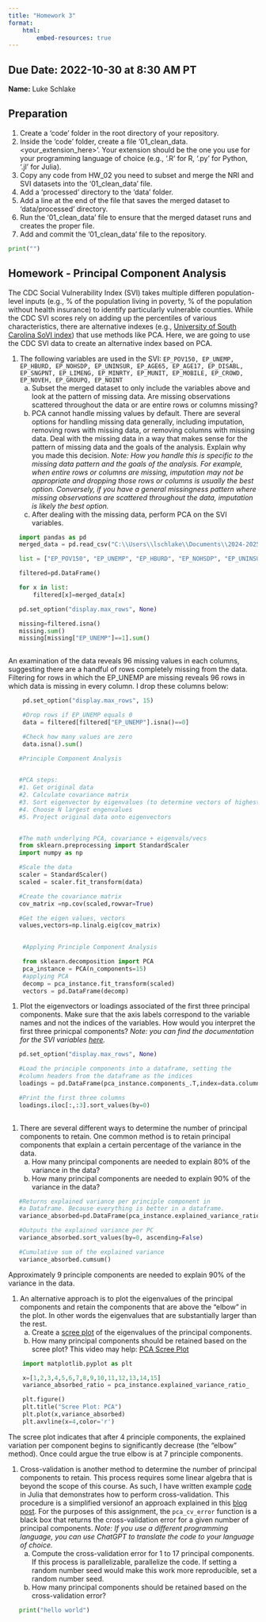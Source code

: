 ```yaml
---
title: "Homework 3"
format: 
    html:
        embed-resources: true
---
```



__Due Date:__ 2022-10-30 at 8:30 AM PT
---


__Name:__ Luke Schlake


## Preparation

1. Create a 'code' folder in the root directory of your repository.
1. Inside the 'code' folder, create a file '01_clean_data.\<your_extension_here\>'.
Your extension should be the one you use for your programming language of choice (e.g., '.R' for R, '.py' for Python, '.jl' for Julia).
1. Copy any code from HW_02 you need to subset and merge the NRI and SVI datasets into the '01_clean_data' file.
1. Add a 'processed' directory to the 'data' folder.
1. Add a line at the end of the file that saves the merged dataset to 'data/processed' directory.
1. Run the '01_clean_data' file to ensure that the merged dataset runs and creates the proper file.
1. Add and commit the '01_clean_data' file to the repository.

```python

print("")
```

## Homework - Principal Component Analysis

The CDC Social Vulnerability Index (SVI) takes multiple differen population-level inputs (e.g., % of the population living in poverty, % of the population without health insurance) to identify particularly vulnerable counties.
While the CDC SVI scores rely on adding up the percentiles of various characteristics, there are alternative indexes (e.g., [University of South Carolina SoVI index](https://sc.edu/study/colleges_schools/artsandsciences/centers_and_institutes/hvri/data_and_resources/sovi/index.php)) that use methods like PCA.
Here, we are going to use the CDC SVI data to create an alternative index based on PCA.

1. The following variables are used in the SVI:
`EP_POV150, EP_UNEMP, EP_HBURD, EP_NOHSDP, EP_UNINSUR, EP_AGE65, EP_AGE17, EP_DISABL, EP_SNGPNT, EP_LIMENG, EP_MINRTY, EP_MUNIT, EP_MOBILE, EP_CROWD, EP_NOVEH, EP_GROUPQ, EP_NOINT`
    a. Subset the merged dataset to only include the variables above and look at the pattern of missing data.
    Are missing observations scattered throughout the data or are entire rows or columns missing?
    b. PCA cannot handle missing values by default.
    There are several options for handling missing data generally, including imputation, removing rows with missing data, or removing columns with missing data.
    Deal with the missing data in a way that makes sense for the pattern of missing data and the goals of the analysis. Explain why you made this decision.
    _Note: How you handle this is specific to the missing data pattern and the goals of the analysis.
    For example, when entire rows or columns are missing, imputation may not be appropriate and dropping those rows or columns is usually the best option.
    Conversely, if you have a general missingness pattern where missing observations are scattered throughout the data, imputation is likely the best option._
    a. After dealing with the missing data, perform PCA on the SVI variables.

 ```python
    import pandas as pd
    merged_data = pd.read_csv("C:\\Users\\lschlake\\Documents\\2024-2025Courses\\PRGS-Intro-to-ML-2024-1\\data\\processed\\merged_data.csv")

    list = ["EP_POV150", "EP_UNEMP", "EP_HBURD", "EP_NOHSDP", "EP_UNINSUR", "EP_AGE65", "EP_AGE17", "EP_DISABL", "EP_SNGPNT", "EP_LIMENG", "EP_MINRTY", "EP_MUNIT", "EP_MOBILE", "EP_CROWD", "EP_NOVEH", "EP_GROUPQ", "EP_NOINT"]

    filtered=pd.DataFrame()

    for x in list:
        filtered[x]=merged_data[x]

    pd.set_option("display.max_rows", None)

    missing=filtered.isna()
    missing.sum()
    missing[missing["EP_UNEMP"]==1].sum()
   
```
An examination of the data reveals 96 missing values in each columns, suggesting there are a handful of rows completely missing from the data. Filtering for rows in which the EP_UNEMP are missing reveals 96 rows in which data is missing in every column. I drop these columns below: 

```python
    pd.set_option("display.max_rows", 15)

    #Drop rows if EP_UNEMP equals 0
    data = filtered[filtered["EP_UNEMP"].isna()==0]

    #Check how many values are zero
    data.isna().sum()

```


 ```python
    #Principle Component Analysis 

    
    #PCA steps: 
    #1. Get original data
    #2. Calculate covariance matrix
    #3. Sort eigenvector by eigenvalues (to determine vectors of highest explanatory power)
    #4. Choose N largest engenvalues
    #5. Project original data onto eigenvectors


    #The math underlying PCA, covariance + eigenvals/vecs
    from sklearn.preprocessing import StandardScaler
    import numpy as np

    #Scale the data
    scaler = StandardScaler()
    scaled = scaler.fit_transform(data)

    #Create the covariance matrix
    cov_matrix =np.cov(scaled,rowvar=True)

    #Get the eigen values, vectors
    values,vectors=np.linalg.eig(cov_matrix)
   

```

```python
    #Applying Principle Component Analysis 

    from sklearn.decomposition import PCA 
    pca_instance = PCA(n_components=15)
    #applying PCA 
    decomp = pca_instance.fit_transform(scaled)
    vectors = pd.DataFrame(decomp)
```


1. Plot the eigenvectors or loadings associated of the first three principal components.
Make sure that the axis labels correspond to the variable names and not the indices of the variables.
How would you interpret the first three prinicpal components?
_Note: you can find the documentation for the SVI variables [here](https://www.atsdr.cdc.gov/placeandhealth/svi/documentation/SVI_documentation_2022.html)._

 ```python
    
    pd.set_option("display.max_rows", None)

    #Load the principle components into a dataframe, setting the 
    #column headers from the dataframe as the indices 
    loadings = pd.DataFrame(pca_instance.components_.T,index=data.columns)

    #Print the first three columns
    loadings.iloc[:,:3].sort_values(by=0)
    
```





1. There are several different ways to determine the number of principal components to retain.
One common method is to retain principal components that explain a certain percentage of the variance in the data.
    a. How many principal components are needed to explain 80% of the variance in the data?
    a. How many principal components are needed to explain 90% of the variance in the data?

 ```python
 
    #Returns explained variance per principle component in  
    #a Dataframe. Because everything is better in a dataframe. 
    variance_absorbed=pd.DataFrame(pca_instance.explained_variance_ratio_)

    #Outputs the explained variance per PC
    variance_absorbed.sort_values(by=0, ascending=False)

    #Cumulative sum of the explained variance 
    variance_absorbed.cumsum()

```
Approximately 9 principle components are needed to explain 90% of the variance in the data. 

1. An alternative approach is to plot the eigenvalues of the principal components and retain the components that are above the "elbow" in the plot. In other words the eigenvalues that are substantially larger than the rest.
    a. Create a [scree plot](https://en.wikipedia.org/wiki/Scree_plot) of the eigenvalues of the principal components.
    a. How many principal components should be retained based on the scree plot? This video may help: [PCA Scree Plot](https://youtu.be/vFUvNICWVz4?si=6NbyRcLRGT8L1HzI)

```python
    import matplotlib.pyplot as plt

    x=[1,2,3,4,5,6,7,8,9,10,11,12,13,14,15]
    variance_absorbed_ratio = pca_instance.explained_variance_ratio_

    plt.figure()
    plt.title("Scree Plot: PCA")
    plt.plot(x,variance_absorbed)
    plt.axvline(x=4,color='r')

```
The scree plot indicates that after 4 principle components, the explained variation per component begins to significantly decrease (the "elbow" method). Once could argue the true elbow is at 7 principle components. 


1. Cross-validation is another method to determine the number of principal components to retain.
This process requires some linear algebra that is beyond the scope of this course.
As such, I have written example [code](https://github.com/gabehassler/PRGS-Intro-to-ML-2024/blob/main/examples/pca_cross_validation.jl) in Julia that demonstrates how to perform cross-validation.
This procedure is a simplified versionof an approach explained in this [blog post](https://alexhwilliams.info/itsneuronalblog/2018/02/26/crossval/).
For the purposes of this assignment, the `pca_cv_error` function is a black box that returns the cross-validation error for a given number of principal components.
_Note: If you use a different programming language, you can use ChatGPT to translate the code to your language of choice._
    a. Compute the cross-validation error for 1 to 17 principal components. If this process is parallelizable, parallelize the code. If setting a random number seed would make this work more reproducible, set a random number seed.
    a. How many principal components should be retained based on the cross-validation error?

 ```python
    print("hello world")
```

